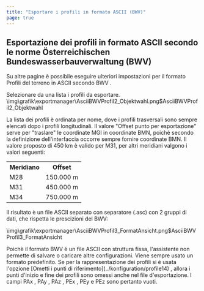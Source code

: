 ```yaml
---
title: "Esportare i profili in formato ASCII (BWV)"
page: true
---
```

## Esportazione dei profili in formato ASCII secondo le norme &#214;sterreichischen Bundeswasserbauverwaltung (BWV)

Su altre pagine &#232; possibile eseguire ulteriori impostazioni per il formato  <Italic> Profili del terreno in ASCII secondo BWV </Italic> .

Selezionare da una lista i profili da esportare.<Image>\img\grafik\exportmanager\AsciiBWVProfil2_Objektwahl.png$AsciiBWVProfil2_Objektwahl</Image>

<Success>
La lista dei profili &#232; ordinata per nome, dove i profili trasversali sono sempre elencati dopo i profili longitudinali.
</Success>

<Success>
Il valore &quot;Offset punto per esportazione&quot; serve per &quot;traslare&quot; le coordinate MGI in coordinate BMN, poich&#232; secondo la definizione dell&#39;interfaccia occorre sempre fornire coordinate BMN. Il valore proposto di 450 km &#232; valido per M31, per altri meridiani valgono i valori seguenti:

<table>
<tr><th>Meridiano</th>
<th>Offset</th>
</tr>
<tr><td>M28</td>
<td>150.000 m</td>
</tr>
<tr><td>M31</td>
<td>450.000 m</td>
</tr>
<tr><td>M34</td>
<td>750.000 m</td>
</tr>
</table>
</Success>

<Success>
Il risultato &#232; un file ASCII separato con separatore (.asc) con 2 gruppi di dati, che rispetta le prescizioni del BWV:


<Image>\img\grafik\exportmanager\AsciiBWVProfil3_FormatAnsicht.png$AsciiBWVProfil3_FormatAnsicht</Image>
</Success>

<Warning>
Poich&#232; il formato BWV &#232; un file ASCII con struttura fissa, l&#39;assistente non permette di salvare o caricare altre configurazioni. Viene sempre usato un formato predefinito.
</Warning>


<Warning>
Se per la rappresentazione dei profili si &#232; usata l&#39;opzione [Ometti i punti di riferimento](../konfiguration/profile14)
, allora i punti d&#39;inizio e fine dei profili sono omessi anche nel file d&#39;esportazione.
I campi  <Bold> PAx </Bold> ,  <Bold> PAy </Bold> ,  <Bold> PAz </Bold> ,  <Bold> PEx </Bold> ,  <Bold> PEy </Bold>  e  <Bold> PEz </Bold>  sono pertanto vuoti.
</Warning>
